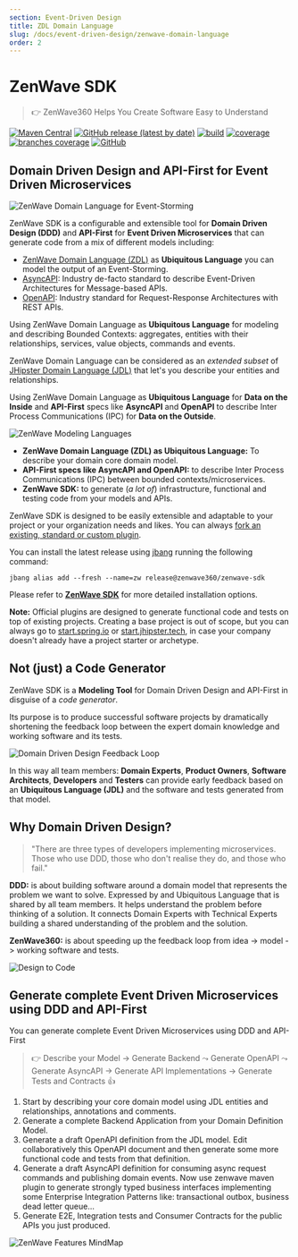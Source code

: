 ```yaml
---
section: Event-Driven Design
title: ZDL Domain Language
slug: /docs/event-driven-design/zenwave-domain-language
order: 2
---
```


# ZenWave SDK

> 👉 ZenWave360 Helps You Create Software Easy to Understand

[![Maven Central](https://img.shields.io/maven-central/v/io.github.zenwave360.zenwave-sdk/zenwave-sdk.svg?label=Maven%20Central&logo=apachemaven)](https://search.maven.org/artifact/io.github.zenwave360.zenwave-sdk/zenwave-sdk)
[![GitHub release (latest by date)](https://img.shields.io/github/v/release/ZenWave360/zenwave-sdk?logo=GitHub)](https://github.com/ZenWave360/zenwave-sdk/releases)
[![build](https://github.com/ZenWave360/zenwave-sdk/workflows/build/badge.svg)](https://github.com/ZenWave360/zenwave-sdk/actions/workflows/build.yml)
[![coverage](https://raw.githubusercontent.com/ZenWave360/zenwave-sdk/badges/jacoco.svg)](https://github.com/ZenWave360/zenwave-sdk/actions/workflows/build.yml)
[![branches coverage](https://raw.githubusercontent.com/ZenWave360/zenwave-sdk/badges/branches.svg)](https://github.com/ZenWave360/zenwave-sdk/actions/workflows/build.yml)
[![GitHub](https://img.shields.io/github/license/ZenWave360/zenwave-sdk)](https://github.com/ZenWave360/zenwave-sdk/blob/main/LICENSE)

## Domain Driven Design and API-First for Event Driven Microservices

![ZenWave Domain Language for Event-Storming](/resources/EventStorming-ZDL-Mapping.png)

ZenWave SDK is a configurable and extensible tool for **Domain Driven Design (DDD)** and **API-First** for **Event Driven Microservices** that can generate code from a mix of different models including:

- [ZenWave Domain Language (ZDL)]() as **Ubiquitous Language** you can model the output of an Event-Storming.
- [AsyncAPI](https://www.asyncapi.com/docs/getting-started/coming-from-openapi): Industry de-facto standard to describe Event-Driven Architectures for Message-based APIs.
- [OpenAPI](https://swagger.io/specification/): Industry standard for Request-Response Architectures with REST APIs.

Using ZenWave Domain Language as **Ubiquitous Language** for modeling and describing Bounded Contexts: aggregates, entities with their relationships, services, value objects, commands and events.

ZenWave Domain Language can be considered as an *extended subset* of [JHipster Domain Language (JDL)](https://www.jhipster.tech/jdl/intro) that let's you describe your entities and relationships.

Using ZenWave Domain Language as **Ubiquitous Language** for **Data on the Inside** and **API-First** specs like **AsyncAPI** and **OpenAPI** to describe Inter Process Communications (IPC) for **Data on the Outside**.

![ZenWave Modeling Languages](/resources/ZenWave-ModelingLanguages.excalidraw.svg)

- **ZenWave Domain Language (ZDL) as Ubiquitous Language:** To describe your domain core domain model.
- **API-First specs like AsyncAPI and OpenAPI:** to describe Inter Process Communications (IPC) between bounded contexts/microservices.
- **ZenWave SDK:** to generate (_a lot of_) infrastructure, functional and testing code from your models and APIs.

ZenWave SDK is designed to be easily extensible and adaptable to your project or your organization needs and likes. You can always [fork an existing, standard or custom plugin](https://github.com/ZenWave360/zenwave-sdk/#forking-an-standard-or-custom-plugin).

You can install the latest release using [jbang](https://www.jbang.dev) running the following command:

```shell
jbang alias add --fresh --name=zw release@zenwave360/zenwave-sdk
```

Please refer to [**ZenWave SDK**](https://github.com/ZenWave360/zenwave-sdk/) for more detailed installation options.

**Note:** Official plugins are designed to generate functional code and tests on top of existing projects. Creating a base project is out of scope, but you can always go to [start.spring.io](http://start.spring.io) or [start.jhipster.tech](https://start.jhipster.tech/), in case your company doesn't already have a project starter or archetype.

## Not (just) a Code Generator

ZenWave SDK is a **Modeling Tool** for Domain Driven Design and API-First in disguise of a _code generator_.

Its purpose is to produce successful software projects by dramatically shortening the feedback loop between the expert domain knowledge and working software and its tests.

![Domain Driven Design Feedback Loop](docs/ZenWave-360-DDD-Feedback-Loop-with-ZW-Products.excalidraw.svg)

In this way all team members: **Domain Experts**, **Product Owners**, **Software Architects**, **Developers** and **Testers** can provide early feedback based on an **Ubiquitous Language (JDL)** and the software and tests generated from that model.

## Why Domain Driven Design?

> "There are three types of developers implementing microservices. Those who use DDD, those who don't realise they do, and those who fail."

**DDD:** is about building software around a domain model that represents the problem we want to solve. Expressed by and Ubiquitous Language that is shared by all team members. It helps understand the problem before thinking of a solution. It connects Domain Experts with Technical Experts building a shared understanding of the problem and the solution.

**ZenWave360:** is about speeding up the feedback loop from idea -> model -> working software and tests.

<div  markdown="1">
  <img src="docs/ZenWave360-Design-Code-Loop.excalidraw.svg" alt="Design to Code" />
</div>


## Generate complete Event Driven Microservices using DDD and API-First

You can generate complete Event Driven Microservices using DDD and API-First

> 👉 Describe your Model → Generate Backend ⤳ Generate OpenAPI ⤳ Generate AsyncAPI → Generate API Implementations → Generate Tests and Contracts 👍

1. Start by describing your core domain model using JDL entities and relationships, annotations and comments.
2. Generate a complete Backend Application from your Domain Definition Model.
3. Generate a draft OpenAPI definition from the JDL model. Edit collaboratively this OpenAPI document and then generate some more functional code and tests from that definition.
4. Generate a draft AsyncAPI definition for consuming async request commands and publishing domain events. Now use zenwave maven plugin to generate strongly typed business interfaces implementing some Enterprise Integration Patterns like: transactional outbox, business dead letter queue...
5. Generate E2E, Integration tests and Consumer Contracts for the public APIs you just produced.


![ZenWave Features MindMap](docs/ZenWave-MindMap.svg)
